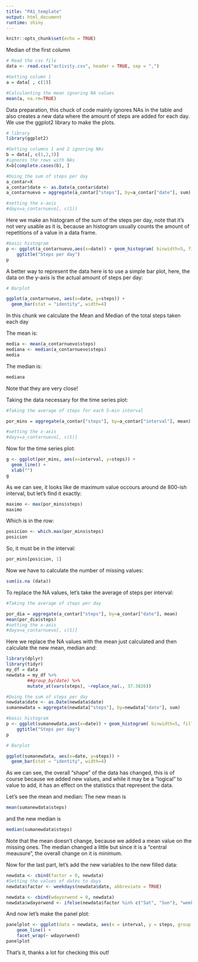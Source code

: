 ```yaml
---
title: "PA1_template"
output: html_document
runtime: shiny
---
```


```r
knitr::opts_chunk$set(echo = TRUE)
```

Median of the first column

```r

# Read the csv file
data <- read.csv("activity.csv", header = TRUE, sep = ",")

#Getting column 1
a = data[ , c(1)]

#Calculanting the mean ignoring NA values
mean(a, na.rm=TRUE)

```

Data preparation, this chuck of code mainly ignores NAs in the table and also creates a new data where the amount of steps are added for each day. We use the ggplot2 library to make the plots.

```r
# library
library(ggplot2)

#Getting columns 1 and 2 ignoring NAs
b = data[, c(1,2,3)]
#ignores the rows with NAs
X=b[complete.cases(b), ]

#Doing the sum of steps per day
a_contar=X
a_contar$date <- as.Date(a_contar$date)
a_contarnuevo = aggregate(a_contar["steps"], by=a_contar["date"], sum)

#setting the x-axis
#days=a_contarnuevo[, c(1)]

```


Here we make an histogram of the sum of the steps per day, note that it's not very usable as it is, because an histogram usually counts the amount of repetitions of a value in a data frame.
```r
#basic histogram
p <- ggplot(a_contarnuevo,aes(x=date)) + geom_histogram( binwidth=5, fill="#69b3a2", color="#e9ecef", alpha=0.9) +
    ggtitle("Steps per day")
p

```

A better way to represent the data here is to use a simple bar plot, here, the data on the y-axis is the actual amount of steps per day:

```r
# Barplot

ggplot(a_contarnuevo, aes(x=date, y=steps)) + 
  geom_bar(stat = "identity", width=4) 

```


In this chunk we calculate the Mean and Median of the total steps taken each day

The mean is:

```r
media <- mean(a_contarnuevo$steps)
mediana <- median(a_contarnuevo$steps)
media
```

The median is:

```r
mediana      
```

Note that they are very close!

Taking the data necessary for the time series plot:

```r


#Taking the average of steps for each 5-min interval

por_mins = aggregate(a_contar["steps"], by=a_contar["interval"], mean)

#setting the x-axis
#days=a_contarnuevo[, c(1)]

```


Now for the time series plot:
```r
g <- ggplot(por_mins, aes(x=interval, y=steps)) +
  geom_line() + 
  xlab("")
g
```

As we can see, it looks like de maximum value occours around de 800-ish interval, but let's find it exactly:

```r
maximo <- max(por_mins$steps)
maximo
```

Which is in the row:

```r
posicion <- which.max(por_mins$steps)
posicion
```

So, it must be in the interval:

```r
por_mins[posicion, 1]
```


Now we have to calculate the number of missing values:

```r
sum(is.na (data))
```

To replace the NA values, let's take the average of steps per interval:


```r


#Taking the average of steps per day

por_dia = aggregate(a_contar["steps"], by=a_contar["date"], mean)
mean(por_dia$steps)
#setting the x-axis
#days=a_contarnuevo[, c(1)]

```


Here we replace the NA values with the mean just calculated and then calculate the new mean, median and:
```r
library(dplyr)
library(tidyr)
my_df = data
newdata = my_df %>% 
        ##group_by(date) %>% 
        mutate_at(vars(steps), ~replace_na(., 37.3826))

#Doing the sum of steps per day
newdata$date <- as.Date(newdata$date)
sumanewdata = aggregate(newdata["steps"], by=newdata["date"], sum)

#basic histogram
p <- ggplot(sumanewdata,aes(x=date)) + geom_histogram( binwidth=5, fill="#69b3a2", color="#e9ecef", alpha=0.9) +
    ggtitle("Steps per day")
p

# Barplot

ggplot(sumanewdata, aes(x=date, y=steps)) + 
  geom_bar(stat = "identity", width=4) 

```

As we can see, the overall "shape" of the data has changed, this is of course because we added new values, and while it may be a "logical" to value to add, it has an effect on the statistics that represent the data.

Let's see the mean and median:
The new mean is
```r
mean(sumanewdata$steps)
```

and the new median is
```r
median(sumanewdata$steps)
```
Note that the mean doesn't change, because we added a mean value on the missing ones. The median changed a little but since it is a "central meausure", the overall change on it is minimum.


Now for the last part, let's add the new variables to the new filled data:

```r
newdata <- cbind(factor = 0, newdata)
#Setting the values of dates to days
newdata$factor <- weekdays(newdata$date, abbreviate = TRUE)

newdata <- cbind(wdayorwend = 0, newdata)
newdata$wdayorwend <- ifelse(newdata$factor %in% c("Sat", "Sun"), "weekend", "weekday") 
```


And now let's make the panel plot:

```r
panelplot <- ggplot(data = newdata, aes(x = interval, y = steps, group = wdayorwend, colour = wdayorwend)) +
    geom_line() +
    facet_wrap(~ wdayorwend)
panelplot
```



That's it, thanks a lot for checking this out!